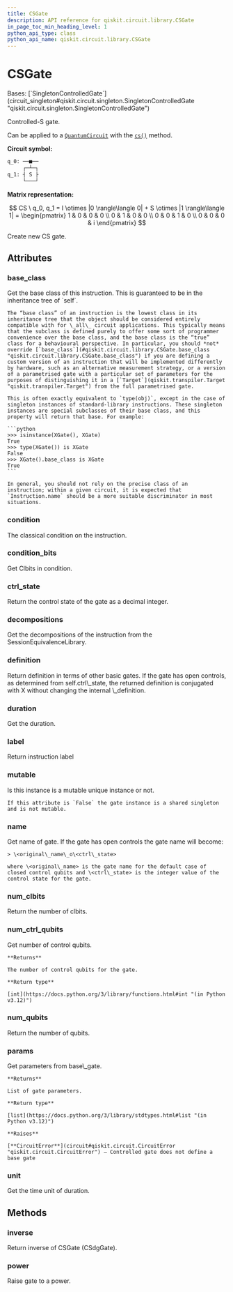 ```yaml
---
title: CSGate
description: API reference for qiskit.circuit.library.CSGate
in_page_toc_min_heading_level: 1
python_api_type: class
python_api_name: qiskit.circuit.library.CSGate
---
```


# CSGate

<Class id="qiskit.circuit.library.CSGate" isDedicatedPage={true} github="https://github.com/qiskit/qiskit/tree/stable/0.46/qiskit/circuit/library/standard_gates/s.py" signature="qiskit.circuit.library.CSGate(*args, _force_mutable=False, **kwargs)" modifiers="class">
  Bases: [`SingletonControlledGate`](circuit_singleton#qiskit.circuit.singleton.SingletonControlledGate "qiskit.circuit.singleton.SingletonControlledGate")

  Controlled-S gate.

  Can be applied to a [`QuantumCircuit`](qiskit.circuit.QuantumCircuit "qiskit.circuit.QuantumCircuit") with the [`cs()`](qiskit.circuit.QuantumCircuit#cs "qiskit.circuit.QuantumCircuit.cs") method.

  **Circuit symbol:**

  ```python
  q_0: ──■──
       ┌─┴─┐
  q_1: ┤ S ├
       └───┘
  ```

  **Matrix representation:**

$$
CS \ q_0, q_1 =
I \otimes |0 \rangle\langle 0| + S \otimes |1 \rangle\langle 1|  =
\begin{pmatrix}
1 & 0 & 0 & 0 \\
0 & 1 & 0 & 0 \\
0 & 0 & 1 & 0 \\
0 & 0 & 0 & i
\end{pmatrix}
$$

  Create new CS gate.

  ## Attributes

  ### base\_class

  <Attribute id="qiskit.circuit.library.CSGate.base_class">
    Get the base class of this instruction. This is guaranteed to be in the inheritance tree of `self`.

    The “base class” of an instruction is the lowest class in its inheritance tree that the object should be considered entirely compatible with for \_all\_ circuit applications. This typically means that the subclass is defined purely to offer some sort of programmer convenience over the base class, and the base class is the “true” class for a behavioural perspective. In particular, you should *not* override [`base_class`](#qiskit.circuit.library.CSGate.base_class "qiskit.circuit.library.CSGate.base_class") if you are defining a custom version of an instruction that will be implemented differently by hardware, such as an alternative measurement strategy, or a version of a parametrised gate with a particular set of parameters for the purposes of distinguishing it in a [`Target`](qiskit.transpiler.Target "qiskit.transpiler.Target") from the full parametrised gate.

    This is often exactly equivalent to `type(obj)`, except in the case of singleton instances of standard-library instructions. These singleton instances are special subclasses of their base class, and this property will return that base. For example:

    ```python
    >>> isinstance(XGate(), XGate)
    True
    >>> type(XGate()) is XGate
    False
    >>> XGate().base_class is XGate
    True
    ```

    In general, you should not rely on the precise class of an instruction; within a given circuit, it is expected that `Instruction.name` should be a more suitable discriminator in most situations.
  </Attribute>

  ### condition

  <Attribute id="qiskit.circuit.library.CSGate.condition">
    The classical condition on the instruction.
  </Attribute>

  ### condition\_bits

  <Attribute id="qiskit.circuit.library.CSGate.condition_bits">
    Get Clbits in condition.
  </Attribute>

  ### ctrl\_state

  <Attribute id="qiskit.circuit.library.CSGate.ctrl_state">
    Return the control state of the gate as a decimal integer.
  </Attribute>

  ### decompositions

  <Attribute id="qiskit.circuit.library.CSGate.decompositions">
    Get the decompositions of the instruction from the SessionEquivalenceLibrary.
  </Attribute>

  ### definition

  <Attribute id="qiskit.circuit.library.CSGate.definition">
    Return definition in terms of other basic gates. If the gate has open controls, as determined from self.ctrl\_state, the returned definition is conjugated with X without changing the internal \_definition.
  </Attribute>

  ### duration

  <Attribute id="qiskit.circuit.library.CSGate.duration">
    Get the duration.
  </Attribute>

  ### label

  <Attribute id="qiskit.circuit.library.CSGate.label">
    Return instruction label
  </Attribute>

  ### mutable

  <Attribute id="qiskit.circuit.library.CSGate.mutable">
    Is this instance is a mutable unique instance or not.

    If this attribute is `False` the gate instance is a shared singleton and is not mutable.
  </Attribute>

  ### name

  <Attribute id="qiskit.circuit.library.CSGate.name">
    Get name of gate. If the gate has open controls the gate name will become:

    > \<original\_name\_o\<ctrl\_state>

    where \<original\_name> is the gate name for the default case of closed control qubits and \<ctrl\_state> is the integer value of the control state for the gate.
  </Attribute>

  ### num\_clbits

  <Attribute id="qiskit.circuit.library.CSGate.num_clbits">
    Return the number of clbits.
  </Attribute>

  ### num\_ctrl\_qubits

  <Attribute id="qiskit.circuit.library.CSGate.num_ctrl_qubits">
    Get number of control qubits.

    **Returns**

    The number of control qubits for the gate.

    **Return type**

    [int](https://docs.python.org/3/library/functions.html#int "(in Python v3.12)")
  </Attribute>

  ### num\_qubits

  <Attribute id="qiskit.circuit.library.CSGate.num_qubits">
    Return the number of qubits.
  </Attribute>

  ### params

  <Attribute id="qiskit.circuit.library.CSGate.params">
    Get parameters from base\_gate.

    **Returns**

    List of gate parameters.

    **Return type**

    [list](https://docs.python.org/3/library/stdtypes.html#list "(in Python v3.12)")

    **Raises**

    [**CircuitError**](circuit#qiskit.circuit.CircuitError "qiskit.circuit.CircuitError") – Controlled gate does not define a base gate
  </Attribute>

  ### unit

  <Attribute id="qiskit.circuit.library.CSGate.unit">
    Get the time unit of duration.
  </Attribute>

  ## Methods

  ### inverse

  <Function id="qiskit.circuit.library.CSGate.inverse" signature="inverse()">
    Return inverse of CSGate (CSdgGate).
  </Function>

  ### power

  <Function id="qiskit.circuit.library.CSGate.power" signature="power(exponent)">
    Raise gate to a power.
  </Function>
</Class>


